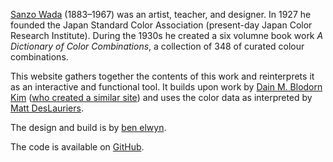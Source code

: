 [Sanzo Wada](https://en.wikipedia.org/wiki/Sanzo_Wada) (1883–1967) was an artist, teacher, and designer. In 1927 he founded the Japan Standard Color Association (present-day Japan Color Research Institute). During the 1930s he created a six volumne book work *A Dictionary of Color Combinations*, a collection of 348 of curated colour combinations.

This website gathers together the contents of this work and reinterprets it as an interactive and functional tool. It builds upon work by [Dain M. Blodorn Kim](https://github.com/dblodorn/sanzo-wada) ([who created a similar site](https://sanzo-wada.dmbk.io)) and uses the color data as interpreted by [Matt DesLauriers](https://github.com/mattdesl/dictionary-of-colour-combinations).

The design and build is by [ben elwyn](https://elwyn.co).

The code is available on [GitHub](https://github.com/bravokiloecho/color-combinations-sanzo-wada-public).